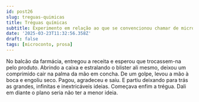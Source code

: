 ```yaml
---
id: post26
slug: treguas-quimicas
title: Tréguas químicas
subtitle: Experimento em relação ao que se convencionou chamar de microconto
date: '2025-03-23T11:32:56.358Z'
draft: false
tags: [microconto, prosa]
---
```

No balcão da farmácia, entregou a receita e esperou que trocassem-na pelo produto. 
Abrindo a caixa e estralando o blister ali mesmo, deixou um
comprimido cair na palma da mão em concha. De um golpe, levou a mão à boca
e engoliu seco. Pagou, agradeceu e saiu. E partiu deixando para trás 
as grandes, infinitas e inextricáveis ideias. Começava enfim a trégua. 
Dali em diante o plano seria não ter a menor ideia.